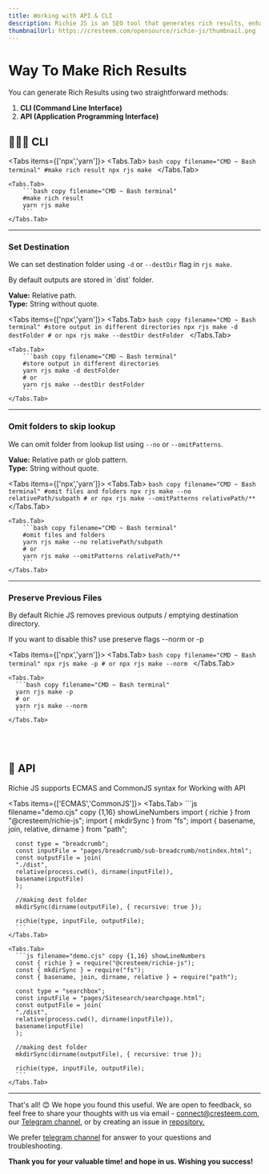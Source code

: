 ---
title: Working with API & CLI
description: Richie JS is an SEO tool that generates rich results, enhancing search engine visibility and user experience. Learn how to configure Richie JS, enable intellisense support, and use it with CLI or API to improve your website's SEO.
thumbnailUrl: https://cresteem.com/opensource/richie-js/thumbnail.png
---

# Way To Make Rich Results
You can generate Rich Results using two straightforward methods:

1. **CLI (Command Line Interface)**
2. **API (Application Programming Interface)**

## 👨🏻‍💻 CLI

<Tabs items={['npx','yarn']}>
    <Tabs.Tab>
       ```bash copy filename="CMD ~ Bash terminal"
        #make rich result
        npx rjs make
        ```
    </Tabs.Tab>

    <Tabs.Tab>
        ```bash copy filename="CMD ~ Bash terminal"
        #make rich result
        yarn rjs make
        ```
    </Tabs.Tab>
</Tabs>

---

### Set Destination
We can set destination folder using `-d` or `--destDir` flag in `rjs make`.

<Callout type='default'>
  By default outputs are stored in `dist` folder.
</Callout>

**Value:** Relative path. <br/>
**Type:** String without quote.

<Tabs items={['npx','yarn']}>
    <Tabs.Tab>
        ```bash copy filename="CMD ~ Bash terminal"
        #store output in different directories
        npx rjs make -d destFolder
        # or
        npx rjs make --destDir destFolder
        ```
    </Tabs.Tab>

    <Tabs.Tab>
        ```bash copy filename="CMD ~ Bash terminal"
        #store output in different directories
        yarn rjs make -d destFolder
        # or
        yarn rjs make --destDir destFolder
        ```
    </Tabs.Tab>
</Tabs>

---

### Omit folders to skip lookup
We can omit folder from lookup list using `--no` or `--omitPatterns`.

**Value:** Relative path or glob pattern. <br/>
**Type:** String without quote.

<Tabs items={['npx','yarn']}>
    <Tabs.Tab>
       ```bash copy filename="CMD ~ Bash terminal"
        #omit files and folders
        npx rjs make --no relativePath/subpath
        # or
        npx rjs make --omitPatterns relativePath/**
        ```
    </Tabs.Tab>

    <Tabs.Tab>
        ```bash copy filename="CMD ~ Bash terminal"
        #omit files and folders
        yarn rjs make --no relativePath/subpath
        # or
        yarn rjs make --omitPatterns relativePath/**
        ```
    </Tabs.Tab>
</Tabs>

---

### Preserve Previous Files
<Callout type='warning'>
By default Richie JS removes previous outputs / emptying destination directory.
</Callout>

If you want to disable this?  use preserve flags --norm or -p

<Tabs items={['npx','yarn']}>
    <Tabs.Tab>
      ```bash copy filename="CMD ~ Bash terminal"
      npx rjs make -p
      # or
      npx rjs make --norm
      ```
    </Tabs.Tab>

    <Tabs.Tab>
      ```bash copy filename="CMD ~ Bash terminal"
      yarn rjs make -p
      # or
      yarn rjs make --norm
      ```
    </Tabs.Tab>
</Tabs>

<br/>
<br/>

## 🤖 API

Richie JS supports ECMAS and CommonJS syntax for Working with API

<Tabs items={['ECMAS','CommonJS']}>
    <Tabs.Tab>
      ```js filename="demo.cjs" copy {1,16} showLineNumbers
      import { richie } from "@cresteem/richie-js";
      import { mkdirSync } from "fs";
      import { basename, join, relative, dirname } from "path";

      const type = "breadcrumb";
      const inputFile = "pages/breadcrumb/sub-breadcrumb/notindex.html";
      const outputFile = join(
      "./dist",
      relative(process.cwd(), dirname(inputFile)),
      basename(inputFile)
      );

      //making dest folder
      mkdirSync(dirname(outputFile), { recursive: true });

      richie(type, inputFile, outputFile);
      ```
    </Tabs.Tab>

    <Tabs.Tab>
      ```js filename="demo.cjs" copy {1,16} showLineNumbers
      const { richie } = require("@cresteem/richie-js");
      const { mkdirSync } = require("fs");
      const { basename, join, dirname, relative } = require("path");

      const type = "searchbox";
      const inputFile = "pages/Sitesearch/searchpage.html";
      const outputFile = join(
      "./dist",
      relative(process.cwd(), dirname(inputFile)),
      basename(inputFile)
      );

      //making dest folder
      mkdirSync(dirname(outputFile), { recursive: true });

      richie(type, inputFile, outputFile);
      ```
    </Tabs.Tab>

</Tabs>

---

That's all! 😊 We hope you found this useful. We are open to feedback, so feel free to share your thoughts with us via email - [connect@cresteem.com](mailto:connect@cresteem.com), our [Telegram channel](https://t.me/cresteem/1), or by creating an issue in [repository.](https://github.com/cresteem/Richie-JS/issues)

We prefer [telegram channel](https://t.me/cresteem/1) for answer to your questions and troubleshooting. 

**Thank you for your valuable time! and hope in us. Wishing you success!**